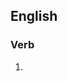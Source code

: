 ==English==

===Verb===
{{head|en|present participle}}

# {{present participle of|cry wolf|lang=en|nocat=1}}